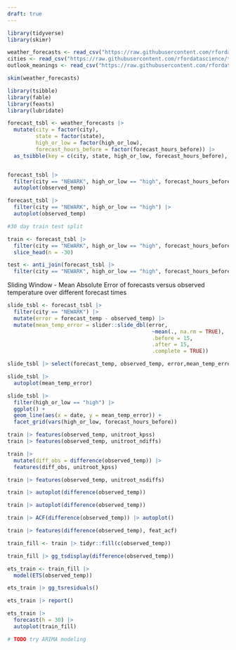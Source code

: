 ```yaml
---
draft: true
---
```


```r
library(tidyverse)
library(skimr)
```

```r
weather_forecasts <- read_csv("https://raw.githubusercontent.com/rfordatascience/tidytuesday/master/data/2022/2022-12-20/weather_forecasts.csv")
cities <- read_csv("https://raw.githubusercontent.com/rfordatascience/tidytuesday/master/data/2022/2022-12-20/cities.csv")
outlook_meanings <- read_csv("https://raw.githubusercontent.com/rfordatascience/tidytuesday/master/data/2022/2022-12-20/outlook_meanings.csv")

skim(weather_forecasts)
```

```r
library(tsibble)
library(fable)
library(feasts)
library(lubridate)
```

```r
forecast_tsbl <- weather_forecasts |>
  mutate(city = factor(city),
         state = factor(state),
         high_or_low = factor(high_or_low),
         forecast_hours_before = factor(forecast_hours_before)) |> 
  as_tsibble(key = c(city, state, high_or_low, forecast_hours_before), index = date)


forecast_tsbl |> 
  filter(city == "NEWARK", high_or_low == "high", forecast_hours_before == 12) |>
  autoplot(observed_temp)

forecast_tsbl |> 
  filter(city == "NEWARK", high_or_low == "high") |>
  autoplot(observed_temp)
```

```r
#30 day train test split

train <- forecast_tsbl |> 
  filter(city == "NEWARK", high_or_low == "high", forecast_hours_before == 12) |> 
  slice_head(n = -30)

test <- anti_join(forecast_tsbl |> 
  filter(city == "NEWARK", high_or_low == "high", forecast_hours_before == 12), train)

```

Sliding Window
 - Mean Absolute Error of forecasts versus observed temperature over different forecast times

```r
slide_tsbl <- forecast_tsbl |> 
  filter(city == "NEWARK") |> 
  mutate(error = forecast_temp - observed_temp) |> 
  mutate(mean_temp_error = slider::slide_dbl(error,
                                              ~mean(., na.rm = TRUE), 
                                              .before = 15,
                                              .after = 15, 
                                              .complete = TRUE))

slide_tsbl |> select(forecast_temp, observed_temp, error,mean_temp_error) |> view()

slide_tsbl |> 
  autoplot(mean_temp_error)

slide_tsbl |> 
  filter(high_or_low == "high") |> 
  ggplot() +
  geom_line(aes(x = date, y = mean_temp_error)) + 
  facet_grid(vars(high_or_low, forecast_hours_before))
```


```r
train |> features(observed_temp, unitroot_kpss)
train |> features(observed_temp, unitroot_ndiffs)

train |> 
  mutate(diff_obs = difference(observed_temp)) |> 
  features(diff_obs, unitroot_kpss)

train |> features(observed_temp, unitroot_nsdiffs)

train |> autoplot(difference(observed_temp))

train |> autoplot(difference(observed_temp))

train |> ACF(difference(observed_temp)) |> autoplot()

train |> features(difference(observed_temp), feat_acf)
```

```r

train_fill <- train |> tidyr::fill(c(observed_temp))

train_fill |> gg_tsdisplay(difference(observed_temp))

ets_train <- train_fill |> 
  model(ETS(observed_temp))

ets_train |> gg_tsresiduals()

ets_train |> report()

ets_train |>
  forecast(h = 30) |> 
  autoplot(train_fill)
```

```r
# TODO try ARIMA modeling
```
